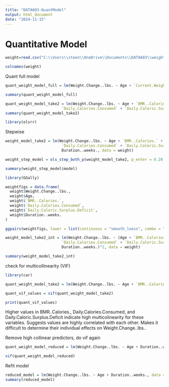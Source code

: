 ---
title: "DATA603-QuantModel"
output: html_document
date: "2024-11-15"
---

# Quantitative Model

```{r}
weight=read.csv("C:\\Users\\steen\\OneDrive\\Documents\\DATA603\\weight_change_dataset.csv")

colnames(weight)
```

Quant full model
```{r}
quant_weight_model_full = lm(Weight.Change..lbs. ~ Age + `Current.Weight..lbs.` + `BMR..Calories.` + `Daily.Calories.Consumed` + `Daily.Caloric.Surplus.Deficit` + Duration..weeks. + `Final.Weight..lbs.`, data = weight)

summary(quant_weight_model_full)
```

```{r}
quant_weight_model_take2 = lm(Weight.Change..lbs. ~ Age + `BMR..Calories.` + 
                         `Daily.Calories.Consumed` + `Daily.Caloric.Surplus.Deficit` + Duration..weeks., data = weight)
summary(quant_weight_model_take2)
```

```{r}
library(olsrr)
```

Stepwise
```{r}
weight_model_take2 = lm(Weight.Change..lbs. ~ Age + `BMR..Calories.` + 
                         `Daily.Calories.Consumed` + `Daily.Caloric.Surplus.Deficit` + 
                         Duration..weeks., data = weight)

weight_step_model = ols_step_both_p(weight_model_take2, p_enter = 0.20, p_remove = 0.25, details = TRUE)

summary(weight_step_model$model)

```

```{r}
library(GGally)
```

```{r}
weightfigs = data.frame(
  weight$Weight.Change..lbs., 
  weight$Age, 
  weight$`BMR..Calories.`, 
  weight$`Daily.Calories.Consumed`, 
  weight$`Daily.Caloric.Surplus.Deficit`, 
  weight$Duration..weeks.
)

ggpairs(weightfigs, lower = list(continuous = "smooth_loess", combo = "facethist", na = "na"))
```

```{r}
weight_model_take2_int = lm(Weight.Change..lbs. ~ (Age + `BMR..Calories.` + 
                         `Daily.Calories.Consumed` + `Daily.Caloric.Surplus.Deficit` + 
                         Duration..weeks.)^2, data = weight)

summary(weight_model_take2_int)
```

check for multicollinearity (VIF)

```{r}
library(car)

quant_weight_model_take2 = lm(Weight.Change..lbs. ~ Age + `BMR..Calories.` + `Daily.Calories.Consumed` + `Daily.Caloric.Surplus.Deficit` + Duration..weeks., data = weight)

quant_vif_values = vif(quant_weight_model_take2)

print(quant_vif_values)
```


Higher values in BMR..Calories., Daily.Calories.Consumed, and Daily.Caloric.Surplus.Deficit indicate high multicolinearity for these variables. Suggests values are highly correlated with each other. Makes it difficult to determine their individual effects on Weight.Change..lbs..


Remove high collinear predictors, do vif again

```{r}
quant_weight_model_reduced = lm(Weight.Change..lbs. ~ Age + Duration..weeks., data = weight)

vif(quant_weight_model_reduced)
```

Refit model
```{r}
reduced_model = lm(Weight.Change..lbs. ~ Age + Duration..weeks., data = weight)
summary(reduced_model)
```




